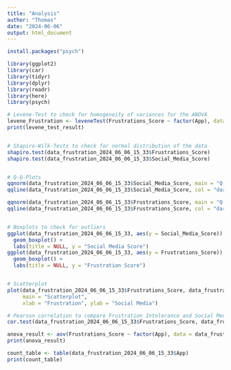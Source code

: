 ---
title: "Analysis"
author: "Thomas"
date: "2024-06-06"
output: html_document
---

```{r setup, include=FALSE}
install.packages("psych")
```

```{r library}
library(ggplot2)
library(car)
library(tidyr)
library(dplyr)
library(readr)
library(here)
library(psych)
```

```{r testing requirements}

# Levene-Test to check for homogeneity of variances for the ANOVA
levene_Frustration <- leveneTest(Frustrations_Score ~ factor(App), data = data_frustration_2024_06_06_15_33)
print(levene_test_result)


# Shapiro-Wilk-Tests to check for normal distribution of the data 
shapiro.test(data_frustration_2024_06_06_15_33$Frustrations_Score)
shapiro.test(data_frustration_2024_06_06_15_33$Social_Media_Score)


# Q-Q-Plots
qqnorm(data_frustration_2024_06_06_15_33$Social_Media_Score, main = "Q-Q Plot Social Media", xlab = "Theoretical Quantiles", ylab = "Sample Quantiles")
qqline(data_frustration_2024_06_06_15_33$Social_Media_Score, col = "darkblue")

qqnorm(data_frustration_2024_06_06_15_33$Frustrations_Score, main = "Q-Q Plot Frustration", xlab = "Theoretical Quantiles", ylab = "Sample Quantiles")
qqline(data_frustration_2024_06_06_15_33$Frustrations_Score, col = "darkblue")


# Boxplots to check for outliers
ggplot(data_frustration_2024_06_06_15_33, aes(y = Social_Media_Score)) +
  geom_boxplot() +
  labs(title = NULL, y = "Social Media Score")
ggplot(data_frustration_2024_06_06_15_33, aes(y = Frustrations_Score)) +
  geom_boxplot() +
  labs(title = NULL, y = "Frustration Score")


# Scatterplot
plot(data_frustration_2024_06_06_15_33$Frustrations_Score, data_frustration_2024_06_06_15_33$Social_Media_Score, 
     main = "Scatterplot",
     xlab = "Frustration", ylab = "Social Media")


```


```{r Pearson Correlation}

# Pearson correlation to compare Frustration Intolerance and Social Media Usage
cor.test(data_frustration_2024_06_06_15_33$Frustrations_Score, data_frustration_2024_06_06_15_33$Social_Media_Score, method = "pearson")

```

```{r ANOVA}

anova_result <- aov(Frustrations_Score ~ factor(App), data = data_frustration_2024_06_06_15_33)
print(anova_result)

```
```{r}
count_table <- table(data_frustration_2024_06_06_15_33$App)
print(count_table)
```

